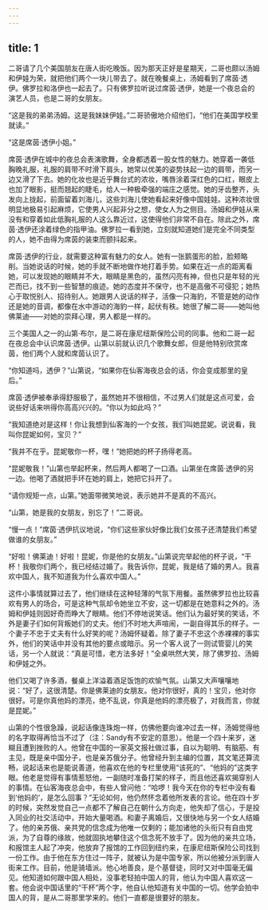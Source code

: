 ```yaml
---
---
---
```

title: 1
---



二哥请了几个美国朋友在唐人街吃晚饭。因为那天正好是星期天，二哥也颇以汤姆和伊娃为荣，就把他们两个一块儿带去了。就在晚餐桌上，汤姆看到了席茵·透伊。佛罗拉和洛伊也一起去了。只有佛罗拉听说过席茵·透伊，她是一个夜总会的演艺人员，也是二哥的女朋友。

“这是我的弟弟汤姆。这是我妹妹伊娃。”二哥骄傲地介绍他们，“他们在美国学校里就读。”

“这是席茵·透伊小姐。”

席茵·透伊在城中的夜总会表演歌舞，全身都透着一股女性的魅力。她穿着一袭低胸晚礼服，礼服的肩带不时滑下肩头，她常以优美的姿势扶起一边的肩带，而另一边又滑了下去。她的化妆也是近乎舞台式的浓妆，嘴唇涂着深红色的口红，眼皮上也加了眼影，挺而翘起的睫毛，给人一种极牵强的端庄之感觉。她的牙齿整齐，头发向上拢起，前面留着刘海儿，这些刘海儿使她看起来好像中国娃娃。这种浓妆很明显地极易引起麻烦，它使男人兴起非分之想，使女人为之侧目。汤姆和伊娃从来没有和穿着如此低胸礼服的人这么靠近过，这使得他们非常不自在。除此之外，席茵·透伊还涂着绿色的指甲油。佛罗拉一看到她，立刻就知道她们是完全不同类型的人，她不由得为席茵的装束而颤抖起来。

席茵·透伊的行业，就需要这种富有魅力的女人。她有一张鹅蛋形的脸，脸颊略削。当她说话的时候，她的手就不断地做作地打着手势。如果在近一点的距离看她，可以发现她的眼睛并不大，眼睛是黑色的，虽然闪亮有神，但也只是年轻的光芒而已，找不到一些智慧的痕迹。她的态度并不保守，也不是高傲不可侵犯；她热心于取悦别人、招待别人。她跟男人说话的样子，活像一只海豹，不管是她的动作还是她的音调，都像在水中游动的海豹一样，起伏有秩。她很了解二哥——她叫他佛莱迪——对她的崇拜心理，男人都是一样的。

三个美国人之一的山第·布尔，是二哥在康尼纽斯保险公司的同事。他和二哥一起在夜总会中认识席茵·透伊。山第以前就认识几个歌舞女郎，但是他特别欣赏席茵，他们两个人就和席茵认识了。

“你知道吗，透伊？”山第说，“如果你在仙客海夜总会的话，你会变成那里的皇后。”

席茵·透伊被奉承得舒服极了，虽然她并不很相信，不过男人们就是这点可爱，会说些好话来哄得你高高兴兴的。“你以为如此吗？”

“我知道绝对是这样！你让我想到仙客海的一个女孩，我们叫她昆妮。说说看，我叫你昆妮如何，宝贝？”

“我并不在乎。昆妮敬你一杯，嘿！”她把她的杯子扬得老高。

“昆妮敬我！”山第也举起杯来，然后两人都喝了一口酒。山第坐在席茵·透伊的另一边。他喝了酒就把手环在她的肩上，她把它抖开了。

“请你规矩一点，山第。”她面带微笑地说，表示她并不是真的不高兴。

“山第，她是我的女朋友，别忘了！”二哥说。

“慢一点！”席茵·透伊抗议地说，“你们这些家伙好像比我们女孩子还清楚我们希望做谁的女朋友。”

“好啦！佛莱迪！好啦！昆妮，你是他的女朋友。”山第说完举起他的杯子说，“干杯！我敬你们两个，我已经结过婚了。我告诉你，昆妮，我是结了婚的男人。我喜欢中国人，我不知道我为什么喜欢中国人。”

这件小事情就算过去了，他们继续在这种轻薄的气氛下用餐。虽然佛罗拉也比较喜欢有男人的场合，可是这种气氛却令她坐立不安，这一切都是在她意料之外的。汤姆和伊娃则因好奇而睁大了眼睛。他们不停地说笑话。他们认为最好笑的笑话，不外是妻子们如何背叛她们的丈夫。他们不时地大声喧闹，一副自得其乐的样子。一个妻子不忠于丈夫有什么好笑的呢？汤姆怀疑着。除了妻子不忠这个赤裸裸的事实外，他们的笑话中并没有其他的要点或暗示。另一个客人说了一则试管婴儿的笑话，另一个人就说：“真是可惜，老方法多好！”全桌哄然大笑，除了佛罗拉、汤姆和伊娃之外。

他们又喝了许多酒，餐桌上洋溢着酒足饭饱的欢愉气氛。山第又大声嚷嚷地说：“好了，这很清楚。你是佛莱迪的女朋友。他对你很好，真的！宝贝，他对你很好。可是你真他妈的漂亮，绝不乱说，你真是他妈的漂亮极了，对我而言，你就是昆妮。”

山第的个性很急躁，说起话像连珠炮一样，仿佛他要向谁冲过去一样，汤姆觉得他的名字取得再恰当不过了（注：Sandy有不安定的意思）。他是一个四十来岁，迷糊且遭到挫败的人。他曾在中国的一家英文报社做过事，自以为聪明、有脑筋、有主见，既是亲中国分子，也是亲苏俄分子。他曾经升到主编的位置，其文笔还算流畅，说起话来也是能说善道，他喜欢在他的专栏里使用“该死的”、“他妈的”这类字眼。他老是觉得有事情惹怒他，一副随时准备打架的样子，而且他还喜欢揭穿别人的事情。在仙客海夜总会中，有些人曾问他：“哈啰！我今天在你的专栏中没有看到‘他妈的’，是怎么回事？”无论如何，他仍然怀念着他所发表的言论。他在四十岁的时候，突然发觉自己一点都不了解自己在朝什么方向走，他失却了信心，于是投入同业的社交活动中，开始大量喝酒。和妻子离婚后，又很快地与另一个女人结婚了。他的亲苏俄、亲共党的信念成为他唯一仅剩的；能加诸他的头衔只有自由党派，为了自尊的缘故，他就固执地攀住这个信念死不放手了。因为他的亲共立场，和报馆主人起了冲突，他放弃了报馆的工作回到纽约来，在康尼纽斯保险公司找到一份工作。由于他在东方住过一阵子，就被认为是中国专家，所以他被分派到唐人街来工作。目前，他是骑墙派。他心地善良，是个基督徒，同时又对中国毫无偏见。他知道如何跟中国人相处，没事老轻拍中国人的背，他认为中国人喜欢这一套。他会说中国话里的“干杯”两个字，他自认他知道有关中国的一切。他学会拍中国人的背，是从二哥那里学来的。他们一直都是很要好的朋友。